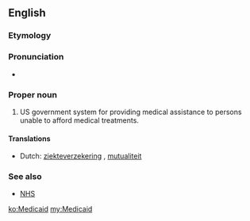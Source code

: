 ==English==

===Etymology===
{{blend|medical|aid}}

===Pronunciation===
* {{IPA|/ˈmɛd.ɨ.keɪd/|lang=en}}

===Proper noun===
{{en-proper noun}}

# US government system for providing medical assistance to persons unable to afford medical treatments.

====Translations====
{{checktrans-top}}
* Dutch: [[ziekteverzekering]] {{f}}, [[mutualiteit]] {{f}} <!--Isn't this US specific? (so why the translations?)-->
{{trans-bottom}}

===See also===
* {{qualifier|UK}} [[NHS]]

[[ko:Medicaid]]
[[my:Medicaid]]